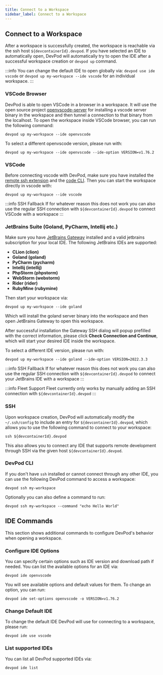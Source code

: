 ```yaml
---
title: Connect to a Workspace
sidebar_label: Connect to a Workspace
---
```


## Connect to a Workspace

After a workspace is successfully created, the workspace is reachable via the ssh host `${devcontainerId}.devpod`.
If you have selected an IDE to automatically open, DevPod will automatically try to open the IDE after a successful workspace creation or `devpod up` command.

:::info
You can change the default IDE to open globally via: `devpod use ide vscode` or `devpod up my-workspace --ide vscode` for an individual workspace.
:::

### VSCode Browser

DevPod is able to open VSCode in a browser in a workspace.
It will use the open source project [openvscode-server](https://github.com/gitpod-io/openvscode-server) for installing a vscode server binary in the workspace and then tunnel a connection to that binary from the localhost.
To open the workspace inside VSCode browser, you can run the following command:
```
devpod up my-workspace --ide openvscode
```

To select a different openvscode version, please run with:
```
devpod up my-workspace --ide openvscode --ide-option VERSION=v1.76.2
```

### VSCode

Before connecting vscode with DevPod, make sure you have installed the [remote ssh extension](https://marketplace.visualstudio.com/items?itemName=ms-vscode-remote.remote-ssh) and the [code CLI](https://code.visualstudio.com/docs/editor/command-line). Then you can start the workspace directly in vscode with:
```
devpod up my-workspace --ide vscode
```

:::info SSH Fallback
If for whatever reason this does not work you can also use the regular SSH connection with `${devcontainerId}.devpod` to connect VSCode with a workspace
:::

### JetBrains Suite (Goland, PyCharm, Intellij etc.)

Make sure you have [JetBrains Gateway](https://www.jetbrains.com/remote-development/gateway/) installed and a valid jetbrains subscription for your local IDE. The following JetBrains IDEs are supported:
* **CLion (clion)**
* **Goland (goland)**
* **PyCharm (pycharm)**
* **Intellij (intellij)**
* **PhpStorm (phpstorm)**
* **WebStorm (webstorm)**
* **Rider (rider)**
* **RubyMine (rubymine)**

Then start your workspace via:
```
devpod up my-workspace --ide goland
```

Which will install the goland server binary into the workspace and then open JetBrains Gateway to open this workspace.

After successful installation the Gateway SSH dialog will popup prefilled with the correct information, please click **Check Connection and Continue**, which will start your desired IDE inside the workspace.

To select a different IDE version, please run with:
```
devpod up my-workspace --ide goland --ide-option VERSION=2022.3.3
```

:::info SSH Fallback
If for whatever reason this does not work you can also use the regular SSH connection with `${devcontainerId}.devpod` to connect your JetBrains IDE with a workspace
:::

:::info Fleet Support
Fleet currently only works by manually adding an SSH connection with `${devcontainerId}.devpod`
:::

### SSH

Upon workspace creation, DevPod will automatically modify the `~/.ssh/config` to include an entry for `${devcontainerId}.devpod`, which allows you to use the following command to connect to your workspace:
```
ssh ${devcontainerId}.devpod
```

This also allows you to connect any IDE that supports remote development through SSH via the given host `${devcontainerId}.devpod`.

### DevPod CLI

If you don't have `ssh` installed or cannot connect through any other IDE, you can use the following DevPod command to access a workspace:
```
devpod ssh my-workspace
```

Optionally you can also define a command to run:
```
devpod ssh my-workspace --command "echo Hello World"
```

## IDE Commands

This section shows additional commands to configure DevPod's behavior when opening a workspace.

### Configure IDE Options

You can specify certain options such as IDE version and download path if needed. You can list the available options for an IDE via:
```
devpod ide openvscode
```

You will see available options and default values for them. To change an option, you can run:
```
devpod ide set-options openvscode -o VERSION=v1.76.2
```

### Change Default IDE

To change the default IDE DevPod will use for connecting to a workspace, please run:
```
devpod ide use vscode
```

### List supported IDEs

You can list all DevPod supported IDEs via:
```
devpod ide list
```

